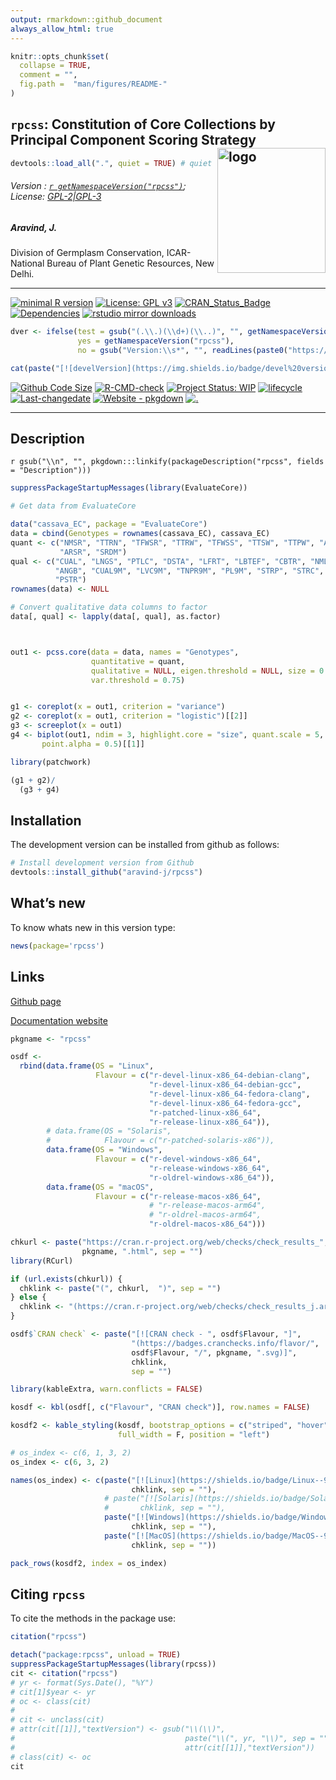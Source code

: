 ```yaml
---
output: rmarkdown::github_document
always_allow_html: true
---
```


```r
knitr::opts_chunk$set(
  collapse = TRUE,
  comment = "",
  fig.path =  "man/figures/README-"
)
```

<!-- 
```r
knitr::include_graphics("https://raw.githubusercontent.com/aravind-j/rpcss/master/inst/extdata/rpcss.png") 
```
-->

## `rpcss`: Constitution of Core Collections by Principal Component Scoring Strategy <img src="https://raw.githubusercontent.com/aravind-j/rpcss/master/inst/extdata/rpcss.png" align="right" alt="logo" width="173" height = "200" style = "border: none; float: right;">

```r
devtools::load_all(".", quiet = TRUE) # quiet = T for hiding macOS compiler warnings

```

###### Version : [`r getNamespaceVersion("rpcss")`](https://aravind-j.github.io/rpcss/); License: [GPL-2|GPL-3](https://www.r-project.org/Licenses/)

##### Aravind, J.

Division of Germplasm Conservation, ICAR-National Bureau of Plant Genetic Resources, New Delhi.

***
[![minimal R version](https://img.shields.io/badge/R>%3D-3.5.0-6666ff.svg?logo=R)](https://cran.r-project.org/)
[![License: GPL v3](https://img.shields.io/badge/License-GPL%20v3-blue.svg)](https://www.gnu.org/licenses/gpl-3.0)
[![CRAN_Status_Badge](https://www.r-pkg.org/badges/version-last-release/rpcss)](https://cran.r-project.org/package=rpcss)
[![Dependencies](https://tinyverse.netlify.app/status/rpcss)](https://cran.r-project.org/package=rpcss)
[![rstudio mirror downloads](https://cranlogs.r-pkg.org/badges/grand-total/rpcss?color=green)](https://CRAN.R-project.org/package=rpcss)
```r
dver <- ifelse(test = gsub("(.\\.)(\\d+)(\\..)", "", getNamespaceVersion("rpcss")) != "",
               yes = getNamespaceVersion("rpcss"),
               no = gsub("Version:\\s*", "", readLines(paste0("https://raw.githubusercontent.com/", "aravind-j/rpcss", "/master/DESCRIPTION"))[grep("Version:", readLines(paste0("https://raw.githubusercontent.com/", "aravind-j/rpcss", "/master/DESCRIPTION")))]))

cat(paste("[![develVersion](https://img.shields.io/badge/devel%20version-", dver, "-orange.svg)](https://github.com/aravind-j/rpcss)", sep = ""))
```
[![Github Code Size](https://img.shields.io/github/languages/code-size/aravind-j/rpcss.svg)](https://github.com/aravind-j/rpcss)
[![R-CMD-check](https://github.com/aravind-j/rpcss/workflows/R-CMD-check/badge.svg)](https://github.com/aravind-j/rpcss/actions)
[![Project Status: WIP](https://www.repostatus.org/badges/latest/wip.svg)](https://www.repostatus.org/#wip)
[![lifecycle](https://lifecycle.r-lib.org/articles/figures/lifecycle-maturing.svg)](https://lifecycle.r-lib.org/articles/stages.html#maturing)
[![Last-changedate](https://img.shields.io/badge/last%20change-`r gsub('-', '--', Sys.Date())`-yellowgreen.svg)](https://github.com/aravind-j/rpcss/)
<!-- [![Zenodo DOI](https://zenodo.org/badge/DOI/10.5281/zenodo.xxxxxxxx.svg)](https://doi.org/10.5281/zenodo.xxxxxxxx) -->
[![Website - pkgdown](https://img.shields.io/website-up-down-green-red/https/aravind-j.github.io/rpcss.svg)](https://aravind-j.github.io/rpcss/)
[![.](https://pro-pulsar-193905.appspot.com/G-B9EKQHWBD9/welcome-page)](https://github.com/aravind-j/google-analytics-beacon)
<!-- [![packageversion](https://img.shields.io/badge/Package%20version-0.2.3.3-orange.svg)](https://github.com/aravind-j/rpcss) -->
<!-- [![GitHub Download Count](https://github-basic-badges.herokuapp.com/downloads/aravind-j/rpcss/total.svg)] -->
<!-- [![Rdoc](http://www.rdocumentation.org/badges/version/rpcss)](http://www.rdocumentation.org/packages/rpcss) -->

***

## Description
<!-- `r gsub("(<doi:)(.+)(>)", "[doi:\\2](https://doi.org/\\2)", gsub("\\n", " ", packageDescription("rpcss", fields = "Description")))` -->
`r gsub("\\n", "", pkgdown:::linkify(packageDescription("rpcss", fields = "Description")))`

```r

suppressPackageStartupMessages(library(EvaluateCore))

# Get data from EvaluateCore

data("cassava_EC", package = "EvaluateCore")
data = cbind(Genotypes = rownames(cassava_EC), cassava_EC)
quant <- c("NMSR", "TTRN", "TFWSR", "TTRW", "TFWSS", "TTSW", "TTPW", "AVPW",
           "ARSR", "SRDM")
qual <- c("CUAL", "LNGS", "PTLC", "DSTA", "LFRT", "LBTEF", "CBTR", "NMLB",
          "ANGB", "CUAL9M", "LVC9M", "TNPR9M", "PL9M", "STRP", "STRC",
          "PSTR")
rownames(data) <- NULL

# Convert qualitative data columns to factor
data[, qual] <- lapply(data[, qual], as.factor)



out1 <- pcss.core(data = data, names = "Genotypes",
                  quantitative = quant,
                  qualitative = NULL, eigen.threshold = NULL, size = 0.2,
                  var.threshold = 0.75)


g1 <- coreplot(x = out1, criterion = "variance")
g2 <- coreplot(x = out1, criterion = "logistic")[[2]]
g3 <- screeplot(x = out1)
g4 <- biplot(out1, ndim = 3, highlight.core = "size", quant.scale = 5,
       point.alpha = 0.5)[[1]]

library(patchwork)

(g1 + g2)/
  (g3 + g4)

```

## Installation
<!-- The package can be installed from CRAN as follows: 

```r
# Install from CRAN
install.packages('rpcss', dependencies=TRUE)
```

-->

The development version can be installed from github as follows:

```r
# Install development version from Github
devtools::install_github("aravind-j/rpcss")
```

<!-- ## Detailed tutorial
For a detailed tutorial (vignette) on how to used this package type:

```r
browseVignettes(package = 'rpcss')
```
The vignette for the latest version is also available [online](https://aravind-j.github.io/rpcss/articles.html).-->

## What's new
To know whats new in this version type:

```r
news(package='rpcss')
```

## Links

<!-- [CRAN page](https://cran.r-project.org/package=rpcss) -->

[Github page](https://github.com/aravind-j/rpcss)

[Documentation website](https://aravind-j.github.io/rpcss/)

<!-- [Zenodo DOI](https://doi.org/10.5281/zenodo.xxxxxxx) -->

<!-- ## CRAN checks -->

```r
pkgname <- "rpcss"

osdf <-
  rbind(data.frame(OS = "Linux", 
                   Flavour = c("r-devel-linux-x86_64-debian-clang",
                               "r-devel-linux-x86_64-debian-gcc", 
                               "r-devel-linux-x86_64-fedora-clang",
                               "r-devel-linux-x86_64-fedora-gcc", 
                               "r-patched-linux-x86_64",
                               "r-release-linux-x86_64")),
        # data.frame(OS = "Solaris", 
        #            Flavour = c("r-patched-solaris-x86")),
        data.frame(OS = "Windows", 
                   Flavour = c("r-devel-windows-x86_64", 
                               "r-release-windows-x86_64",
                               "r-oldrel-windows-x86_64")),
        data.frame(OS = "macOS", 
                   Flavour = c("r-release-macos-x86_64", 
                               # "r-release-macos-arm64",
                               # "r-oldrel-macos-arm64",
                               "r-oldrel-macos-x86_64")))

chkurl <- paste("https://cran.r-project.org/web/checks/check_results_",
                pkgname, ".html", sep = "")
library(RCurl)

if (url.exists(chkurl)) {
  chklink <- paste("(", chkurl,  ")", sep = "")
} else {
  chklink <- "(https://cran.r-project.org/web/checks/check_results_j.aravind_at_icar.gov.in.html)"
}

osdf$`CRAN check` <- paste("[![CRAN check - ", osdf$Flavour, "]",
                           "(https://badges.cranchecks.info/flavor/",
                           osdf$Flavour, "/", pkgname, ".svg)]",
                           chklink,
                           sep = "")
```

```r
library(kableExtra, warn.conflicts = FALSE)

kosdf <- kbl(osdf[, c("Flavour", "CRAN check")], row.names = FALSE)

kosdf2 <- kable_styling(kosdf, bootstrap_options = c("striped", "hover"),
                        full_width = F, position = "left")

# os_index <- c(6, 1, 3, 2)
os_index <- c(6, 3, 2)

names(os_index) <- c(paste("[![Linux](https://shields.io/badge/Linux--9cf?logo=Linux&style=social)]",
                           chklink, sep = ""),
                     # paste("[![Solaris](https://shields.io/badge/Solaris--9cf?logo=Oracle&style=social)]",
                     #       chklink, sep = ""),
                     paste("[![Windows](https://shields.io/badge/Windows--9cf?logo=Windows&style=social)]",
                           chklink, sep = ""),
                     paste("[![MacOS](https://shields.io/badge/MacOS--9cf?logo=Apple&style=social)]",
                           chklink, sep = ""))

pack_rows(kosdf2, index = os_index)

```

## Citing `rpcss`
To cite the methods in the package use:

```r
citation("rpcss")
```

```r
detach("package:rpcss", unload = TRUE)
suppressPackageStartupMessages(library(rpcss))
cit <- citation("rpcss")
# yr <- format(Sys.Date(), "%Y")
# cit[1]$year <- yr
# oc <- class(cit)
# 
# cit <- unclass(cit)
# attr(cit[[1]],"textVersion") <- gsub("\\(\\)",
#                                      paste("\\(", yr, "\\)", sep = ""),
#                                      attr(cit[[1]],"textVersion"))
# class(cit) <- oc
cit
```
